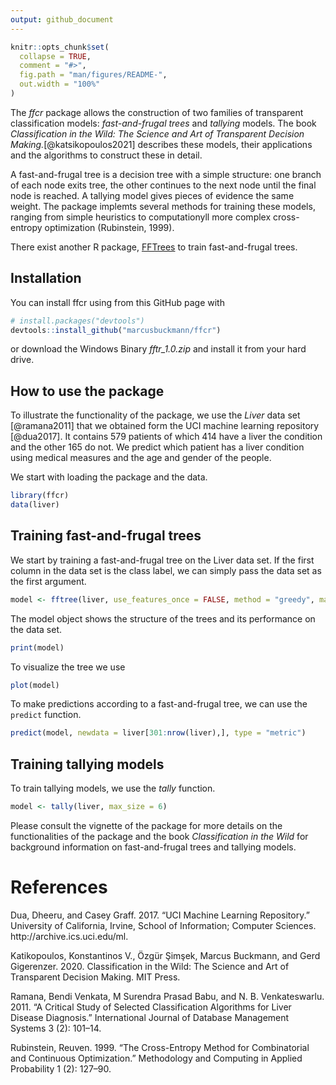 ```yaml
---
output: github_document
---
```


<!-- README.md is generated from README.Rmd. Please edit that file -->

```r
knitr::opts_chunk$set(
  collapse = TRUE,
  comment = "#>",
  fig.path = "man/figures/README-",
  out.width = "100%"
)
```

<!-- badges: start -->
<!-- badges: end -->

The *ffcr* package allows the construction of two families of transparent classification models: _fast-and-frugal trees_ and _tallying_ models. The book _Classification in the Wild: The Science and Art of Transparent Decision Making._[@katsikopoulos2021] describes these models, their applications and the algorithms to construct these in detail. 

A fast-and-frugal tree is a decision tree with a simple structure: one branch of each node exits tree, the other continues to the next node until the final node is reached. A tallying model gives pieces of evidence the same weight. The package implemts several methods for training these models, ranging from simple heuristics to computationyll more complex cross-entropy optimization (Rubinstein, 1999).


There exist another R package, [FFTrees](https://github.com/ndphillips/FFTrees) to train fast-and-frugal trees.


## Installation

You can install ffcr using from this GitHub page with

``` r
# install.packages("devtools")
devtools::install_github("marcusbuckmann/ffcr")
```
or download the Windows Binary _fftr_1.0.zip_ and install it from your hard drive.


## How to use the package


To illustrate the functionality of the package, we use the *Liver* data set [@ramana2011] that we obtained form the UCI machine learning repository [@dua2017]. It contains 579 patients of which 414 have a liver the condition and the other 165 do not. We predict which patient has a liver condition using medical measures and the age and gender of the people. 

We start with loading the package and the data.



```r
library(ffcr)
data(liver)
```



## Training fast-and-frugal trees

We start by training a fast-and-frugal tree on the Liver data set. If the first column in the data set is the class label, we can simply pass the data set as the first argument. 

```r
model <- fftree(liver, use_features_once = FALSE, method = "greedy", max_depth = 6)
```

The model object shows the structure of the trees and its performance on the data set.

```r
print(model)
```


To visualize the tree we use 
```r
plot(model)
```


To make predictions according to a fast-and-frugal tree, we can use the `predict` function. 
```r
predict(model, newdata = liver[301:nrow(liver),], type = "metric")

```

## Training tallying models

To train tallying models, we use the *tally* function.



```r
model <- tally(liver, max_size = 6)
```

Please consult the vignette of the package for more details on the functionalities of the package and the book _Classification in the Wild_ for background information on fast-and-frugal trees and tallying models.

# References


Dua, Dheeru, and Casey Graff. 2017. “UCI Machine Learning Repository.” University of California, Irvine, School of Information; Computer Sciences. http://archive.ics.uci.edu/ml.

Katikopoulos, Konstantinos V., Özgür Şimşek, Marcus Buckmann, and Gerd Gigerenzer. 2020. Classification in the Wild: The Science and Art of Transparent Decision Making. MIT Press.

Ramana, Bendi Venkata, M Surendra Prasad Babu, and N. B. Venkateswarlu. 2011. “A Critical Study of Selected Classification Algorithms for Liver Disease Diagnosis.” International Journal of Database Management Systems 3 (2): 101–14.

Rubinstein, Reuven. 1999. “The Cross-Entropy Method for Combinatorial and Continuous Optimization.” Methodology and Computing in Applied Probability 1 (2): 127–90.

 


